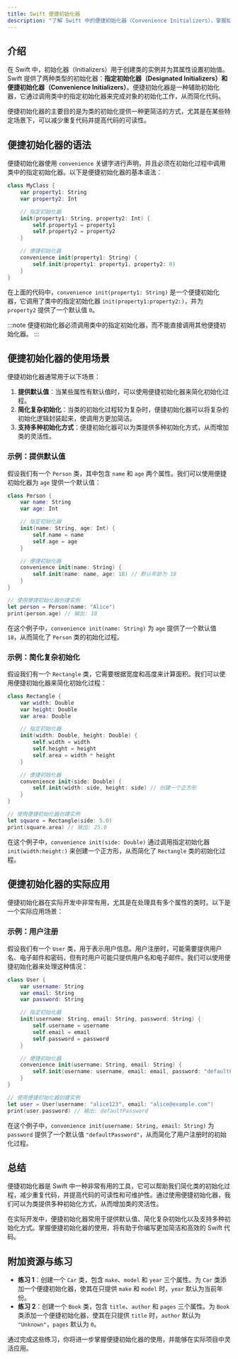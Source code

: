 ```yaml
---
title: Swift 便捷初始化器
description: "了解 Swift 中的便捷初始化器（Convenience Initializers），掌握如何简化对象初始化过程，提升代码的可读性和可维护性。"
---
```


## 介绍

在 Swift 中，初始化器（Initializers）用于创建类的实例并为其属性设置初始值。Swift 提供了两种类型的初始化器：**指定初始化器（Designated Initializers）**和**便捷初始化器（Convenience Initializers）**。便捷初始化器是一种辅助初始化器，它通过调用类中的指定初始化器来完成对象的初始化工作，从而简化代码。

便捷初始化器的主要目的是为类的初始化提供一种更简洁的方式，尤其是在某些特定场景下，可以减少重复代码并提高代码的可读性。

## 便捷初始化器的语法

便捷初始化器使用 `convenience` 关键字进行声明，并且必须在初始化过程中调用类中的指定初始化器。以下是便捷初始化器的基本语法：

```swift
class MyClass {
    var property1: String
    var property2: Int

    // 指定初始化器
    init(property1: String, property2: Int) {
        self.property1 = property1
        self.property2 = property2
    }

    // 便捷初始化器
    convenience init(property1: String) {
        self.init(property1: property1, property2: 0)
    }
}
```

在上面的代码中，`convenience init(property1: String)` 是一个便捷初始化器，它调用了类中的指定初始化器 `init(property1:property2:)`，并为 `property2` 提供了一个默认值 `0`。

:::note
便捷初始化器必须调用类中的指定初始化器，而不能直接调用其他便捷初始化器。
:::

## 便捷初始化器的使用场景

便捷初始化器通常用于以下场景：

1. **提供默认值**：当某些属性有默认值时，可以使用便捷初始化器来简化初始化过程。
2. **简化复杂初始化**：当类的初始化过程较为复杂时，便捷初始化器可以将复杂的初始化逻辑封装起来，使调用方更加简洁。
3. **支持多种初始化方式**：便捷初始化器可以为类提供多种初始化方式，从而增加类的灵活性。

### 示例：提供默认值

假设我们有一个 `Person` 类，其中包含 `name` 和 `age` 两个属性。我们可以使用便捷初始化器为 `age` 提供一个默认值：

```swift
class Person {
    var name: String
    var age: Int

    // 指定初始化器
    init(name: String, age: Int) {
        self.name = name
        self.age = age
    }

    // 便捷初始化器
    convenience init(name: String) {
        self.init(name: name, age: 18) // 默认年龄为 18
    }
}

// 使用便捷初始化器创建实例
let person = Person(name: "Alice")
print(person.age) // 输出: 18
```

在这个例子中，`convenience init(name: String)` 为 `age` 提供了一个默认值 `18`，从而简化了 `Person` 类的初始化过程。

### 示例：简化复杂初始化

假设我们有一个 `Rectangle` 类，它需要根据宽度和高度来计算面积。我们可以使用便捷初始化器来简化初始化过程：

```swift
class Rectangle {
    var width: Double
    var height: Double
    var area: Double

    // 指定初始化器
    init(width: Double, height: Double) {
        self.width = width
        self.height = height
        self.area = width * height
    }

    // 便捷初始化器
    convenience init(side: Double) {
        self.init(width: side, height: side) // 创建一个正方形
    }
}

// 使用便捷初始化器创建实例
let square = Rectangle(side: 5.0)
print(square.area) // 输出: 25.0
```

在这个例子中，`convenience init(side: Double)` 通过调用指定初始化器 `init(width:height:)` 来创建一个正方形，从而简化了 `Rectangle` 类的初始化过程。

## 便捷初始化器的实际应用

便捷初始化器在实际开发中非常有用，尤其是在处理具有多个属性的类时。以下是一个实际应用场景：

### 示例：用户注册

假设我们有一个 `User` 类，用于表示用户信息。用户注册时，可能需要提供用户名、电子邮件和密码，但有时用户可能只提供用户名和电子邮件。我们可以使用便捷初始化器来处理这种情况：

```swift
class User {
    var username: String
    var email: String
    var password: String

    // 指定初始化器
    init(username: String, email: String, password: String) {
        self.username = username
        self.email = email
        self.password = password
    }

    // 便捷初始化器
    convenience init(username: String, email: String) {
        self.init(username: username, email: email, password: "defaultPassword")
    }
}

// 使用便捷初始化器创建实例
let user = User(username: "alice123", email: "alice@example.com")
print(user.password) // 输出: defaultPassword
```

在这个例子中，`convenience init(username: String, email: String)` 为 `password` 提供了一个默认值 `"defaultPassword"`，从而简化了用户注册时的初始化过程。

## 总结

便捷初始化器是 Swift 中一种非常有用的工具，它可以帮助我们简化类的初始化过程，减少重复代码，并提高代码的可读性和可维护性。通过使用便捷初始化器，我们可以为类提供多种初始化方式，从而增加类的灵活性。

在实际开发中，便捷初始化器常用于提供默认值、简化复杂初始化以及支持多种初始化方式。掌握便捷初始化器的使用，将有助于你编写更加简洁和高效的 Swift 代码。

## 附加资源与练习

- **练习 1**：创建一个 `Car` 类，包含 `make`、`model` 和 `year` 三个属性。为 `Car` 类添加一个便捷初始化器，使其在只提供 `make` 和 `model` 时，`year` 默认为当前年份。
- **练习 2**：创建一个 `Book` 类，包含 `title`、`author` 和 `pages` 三个属性。为 `Book` 类添加一个便捷初始化器，使其在只提供 `title` 时，`author` 默认为 `"Unknown"`，`pages` 默认为 `0`。

通过完成这些练习，你将进一步掌握便捷初始化器的使用，并能够在实际项目中灵活应用。